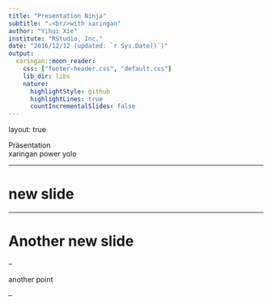 ```yaml
---
title: "Presentation Ninja"
subtitle: "⚔<br/>with xaringan"
author: "Yihui Xie"
institute: "RStudio, Inc."
date: "2016/12/12 (updated: `r Sys.Date()`)"
output:
  xaringan::moon_reader:
    css: ["footer-header.css", "default.css"]
    lib_dir: libs
    nature:
      highlightStyle: github
      highlightLines: true
      countIncrementalSlides: false
---
```


layout: true
  
<div class="my-header"><span>Präsentation</span></div>

<div class="my-footer"><span>xaringan power yolo</span></div> 

---

# new slide

---

# Another new slide

--

another point

--
